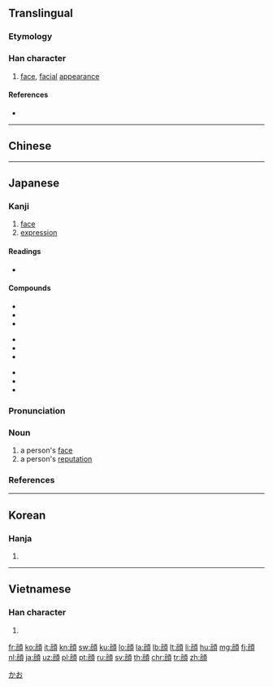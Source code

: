 {{character info/new}}
{{also|顏|颜}}
==Translingual==
{{Han simplified forms|顏|顔|颜}}

===Etymology===
{{Han simp|顏|f=彥|t=彦}}

===Han character===
{{Han char|rn=181|rad=頁|as=09|sn=18|four=|canj=XXXYH,YHMBC|ids=⿰彦頁}}

# [[face]], [[facial]] [[appearance]]

====References====
* {{Han ref|kx=1407.171|dkj=43591|dj=1925.010|hdz=74383.090|uh=9854|ud=38996}}

----

==Chinese==
{{zh-see|顏|v}}

----

==Japanese==

===Kanji===
{{ja-kanji|grade=2|rs=頁09|style=s|kyu=顏}}

# [[face]]
# [[expression]]

====Readings====
* {{ja-readings|goon=[[げん]] (gen)|kanon=[[がん]] (gan)|kun=[[かお]] (kao) < [[かほ]] (kaho)}}

====Compounds====
{{top3}}
* {{ja-r|顔厚忸怩|がんこうじくじ}}
* {{ja-r|顔貌|がんぼう}}
* {{ja-r|顔が利く|かお が きく}}
{{mid3}}
* {{ja-r|顔料|がんりょう}}
* {{ja-r|洗顔|せんがん}}
* {{ja-r|昼顔|ひるがお}}
{{mid3}}
* {{ja-r|朝顔|あさがお}}
* {{ja-r|顔文字|かおもじ}}
* {{ja-r|笑顔|えがお}}
{{bottom}}

{{ja-kanjitab|かお|yomi=k}}

===Pronunciation===
{{ja-pron|yomi=k|かお|acc=0|acc_ref=SMK2,NHK}}

===Noun===
{{ja-noun|かお|kyu=顏|hhira=かほ}}

# a person's [[face]]
# a person's [[reputation]]

===References===
<references/>

[[Category:Japanese basic words|かお]]

----

==Korean==

===Hanja===
{{ko-hanja|hangeul=안|eumhun=|rv=an|mr=an|y=an}}

# {{defn|lang=ko|sort=頁09}}

----

==Vietnamese==

===Han character===
{{vi-hantu|[[nhan]], [[nhăn]]|rs=頁09}}

# {{defn|lang=vi|sort=頁09}}

[[fr:顔]]
[[ko:顔]]
[[it:顔]]
[[kn:顔]]
[[sw:顔]]
[[ku:顔]]
[[lo:顔]]
[[la:顔]]
[[lb:顔]]
[[lt:顔]]
[[li:顔]]
[[hu:顔]]
[[mg:顔]]
[[fj:顔]]
[[nl:顔]]
[[ja:顔]]
[[uz:顔]]
[[pl:顔]]
[[pt:顔]]
[[ru:顔]]
[[sv:顔]]
[[th:顔]]
[[chr:顔]]
[[tr:顔]]
[[zh:顔]]